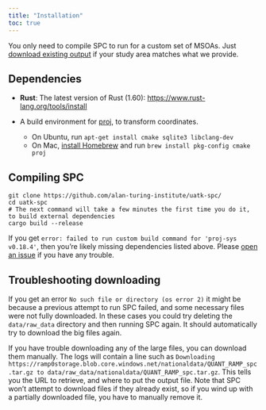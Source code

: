 ```yaml
---
title: "Installation"
toc: true
---
```


You only need to compile SPC to run for a custom set of MSOAs. Just [download
existing output](outputs.qmd) if your study area matches what we provide.

## Dependencies

- **Rust**: The latest version of Rust (1.60):
  [https://www.rust-lang.org/tools/install](https://www.rust-lang.org/tools/install)

- A build environment for [proj](https://proj.org), to transform coordinates.
  - On Ubuntu, run `apt-get install cmake sqlite3 libclang-dev`
  - On Mac, [install Homebrew](https://brew.sh) and run `brew install pkg-config cmake proj`

## Compiling SPC

```shell
git clone https://github.com/alan-turing-institute/uatk-spc/
cd uatk-spc
# The next command will take a few minutes the first time you do it, to build external dependencies
cargo build --release
```

If you get `error: failed to run custom build command for 'proj-sys v0.18.4'`,
then you're likely missing dependencies listed above. Please [open an
issue](https://github.com/alan-turing-institute/uatk-spc/issues) if you have
any trouble.

## Troubleshooting downloading

If you get an error `No such file or directory (os error 2)` it might be because a previous attempt to run SPC failed, and some necessary files were not fully downloaded. In these cases you could try deleting the `data/raw_data` directory and then running SPC again. It should automatically try to download the big files again.

If you have trouble downloading any of the large files, you can download them
manually. The logs will contain a line such as `Downloading https://ramp0storage.blob.core.windows.net/nationaldata/QUANT_RAMP_spc.tar.gz to data/raw_data/nationaldata/QUANT_RAMP_spc.tar.gz`. This tells you the URL to
retrieve, and where to put the output file. Note that SPC won't attempt to
download files if they already exist, so if you wind up with a partially
downloaded file, you have to manually remove it.
